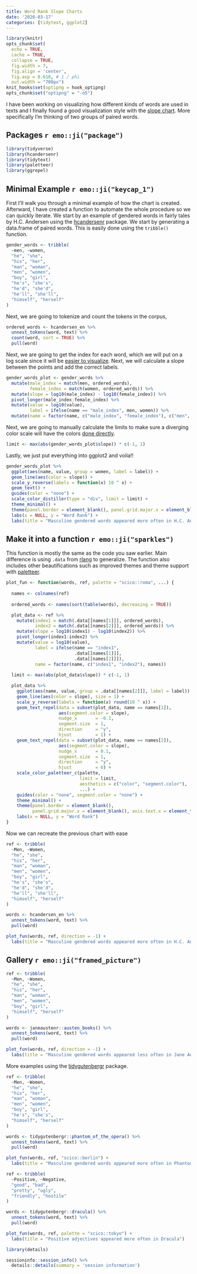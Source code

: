 ```yaml
---
title: Word Rank Slope Charts
date: '2020-03-17'
categories: [tidytext, ggplot2]
---
```


```r
library(knitr)
opts_chunk$set(
  echo = TRUE,
  cache = TRUE,
  collapse = TRUE,
  fig.width = 7, 
  fig.align = 'center',
  fig.asp = 0.618, # 1 / phi
  out.width = "700px")
knit_hooks$set(optipng = hook_optipng)
opts_chunk$set("optipng" = "-o5")
```

I have been working on visualizing how different kinds of words are used in texts and I finally found a good visualization style with the [slope chart](https://datavizproject.com/data-type/slope-chart/).
More specifically I'm thinking of two groups of paired words.

## Packages `r emo::ji("package")`

```r
library(tidyverse)
library(hcandersenr)
library(tidytext)
library(paletteer)
library(ggrepel)
```

## Minimal Example `r emo::ji("keycap_1")`

First I'll walk you through a minimal example of how the chart is created.
Afterward, I have created a function to automate the whole procedure so we can quickly iterate.
We start by an example of gendered words in fairly tales by H.C. Andersen using the [hcandersenr](https://github.com/EmilHvitfeldt/hcandersenr) package.
We start by generating a data.frame of paired words.
This is easily done using the `tribble()` function.

```r
gender_words <- tribble(
  ~men, ~women,
  "he", "she",
  "his", "her",
  "man", "woman",
  "men", "women",
  "boy", "girl",
  "he's", "she's",
  "he'd", "she'd",
  "he'll", "she'll",
  "himself", "herself"
)
```

Next, we are going to tokenize and count the tokens in the corpus,

```r
ordered_words <- hcandersen_en %>% 
  unnest_tokens(word, text) %>% 
  count(word, sort = TRUE) %>% 
  pull(word)
```

Next, we are going to get the index for each word, which we will put on a log scale since it will be [easier to visualize](https://en.wikipedia.org/wiki/Zipf%27s_law).
Next, we will calculate a slope between the points and add the correct labels.

```r
gender_words_plot <- gender_words %>%
  mutate(male_index = match(men, ordered_words),
         female_index = match(women, ordered_words)) %>%
  mutate(slope = log10(male_index) - log10(female_index)) %>%
  pivot_longer(male_index:female_index) %>%
  mutate(value = log10(value),
         label = ifelse(name == "male_index", men, women)) %>%
  mutate(name = factor(name, c("male_index", "female_index"), c("men", "women")))
```

Next, we are going to manually calculate the limits to make sure a diverging color scale will have the colors [done directly](https://www.hvitfeldt.me/blog/center-continuous-palettes-in-ggplot2/).

```r
limit <- max(abs(gender_words_plot$slope)) * c(-1, 1)
```

Lastly, we just put everything into ggplot2 and voila!!

```r
gender_words_plot %>%
  ggplot(aes(name, value, group = women, label = label)) +
  geom_line(aes(color = slope)) +
  scale_y_reverse(labels = function(x) 10 ^ x) +
  geom_text() +
  guides(color = "none") +
  scale_color_distiller(type = "div", limit = limit) +
  theme_minimal() +
  theme(panel.border = element_blank(), panel.grid.major.x = element_blank()) +
  labs(x = NULL, y = "Word Rank") +
  labs(title = "Masculine gendered words appeared more often in H.C. Andersen's fairy tales")
```

## Make it into a function `r emo::ji("sparkles")`

This function is mostly the same as the code you saw earlier.
Main difference is using `.data` from [rlang](https://rlang.r-lib.org/reference/tidyeval-data.html) to generalize.
The function also includes other beautifications such as improved themes and theme support with [paletteer](https://github.com/EmilHvitfeldt/paletteer).

```r
plot_fun <- function(words, ref, palette = "scico::roma", ...) {
  
  names <- colnames(ref)
  
  ordered_words <- names(sort(table(words), decreasing = TRUE))

  plot_data <- ref %>%
    mutate(index1 = match(.data[[names[1]]], ordered_words),
           index2 = match(.data[[names[2]]], ordered_words)) %>%
    mutate(slope = log10(index1) - log10(index2)) %>%
    pivot_longer(index1:index2) %>%
    mutate(value = log10(value),
           label = ifelse(name == "index1", 
                          .data[[names[1]]], 
                          .data[[names[2]]]),
           name = factor(name, c("index1", "index2"), names))
  
  limit <- max(abs(plot_data$slope)) * c(-1, 1)

  plot_data %>%
    ggplot(aes(name, value, group = .data[[names[2]]], label = label)) +
    geom_line(aes(color = slope), size = 1) +
    scale_y_reverse(labels = function(x) round(10 ^ x)) +
    geom_text_repel(data = subset(plot_data, name == names[1]),
                    aes(segment.color = slope),
                    nudge_x       = -0.1,
                    segment.size  = 1,
                    direction     = "y",
                    hjust         = 1) + 
    geom_text_repel(data = subset(plot_data, name == names[2]),
                    aes(segment.color = slope),
                    nudge_x       = 0.1,
                    segment.size  = 1,
                    direction     = "y",
                    hjust         = 0) + 
    scale_color_paletteer_c(palette, 
                            limit = limit,
                            aesthetics = c("color", "segment.color"), 
                            ...) +
    guides(color = "none", segment.color = "none") +
    theme_minimal() +
    theme(panel.border = element_blank(), 
          panel.grid.major.x = element_blank(), axis.text.x = element_text(size = 15)) +
    labs(x = NULL, y = "Word Rank")
}
```

Now we can recreate the previous chart with ease

```r
ref <- tribble(
  ~Men, ~Women,
  "he", "she",
  "his", "her",
  "man", "woman",
  "men", "women",
  "boy", "girl",
  "he's", "she's",
  "he'd", "she'd",
  "he'll", "she'll",
  "himself", "herself"
)

words <- hcandersen_en %>% 
  unnest_tokens(word, text) %>%
  pull(word)

plot_fun(words, ref, direction = -1) +
  labs(title = "Masculine gendered words appeared more often in H.C. Andersen's fairy tales")
```

## Gallery `r emo::ji("framed_picture")`

```r
ref <- tribble(
  ~Men, ~Women,
  "he", "she",
  "his", "her",
  "man", "woman",
  "men", "women",
  "boy", "girl",
  "himself", "herself"
)

words <- janeaustenr::austen_books() %>% 
  unnest_tokens(word, text) %>%
  pull(word)

plot_fun(words, ref, direction = -1) +
  labs(title = "Masculine gendered words appeared less often in Jane Austen Novels")
```

More examples using the [tidygutenbergr](https://github.com/EmilHvitfeldt/tidygutenbergr) package.

```r
ref <- tribble(
  ~Men, ~Women,
  "he", "she",
  "his", "her",
  "man", "woman",
  "men", "women",
  "boy", "girl",
  "he's", "she's",
  "himself", "herself"
)

words <- tidygutenbergr::phantom_of_the_opera() %>% 
  unnest_tokens(word, text) %>%
  pull(word)

plot_fun(words, ref, "scico::berlin") +
  labs(title = "Masculine gendered words appeared more often in Phantom of the Opera")
```

```r
ref <- tribble(
  ~Positive, ~Negative,
  "good", "bad",
  "pretty", "ugly",
  "friendly", "hostile"
)

words <- tidygutenbergr::dracula() %>% 
  unnest_tokens(word, text) %>%
  pull(word)

plot_fun(words, ref, palette = "scico::tokyo") +
  labs(title = "Positive adjectives appeared more often in Dracula")
```

```r
library(details) 

sessioninfo::session_info() %>%
  details::details(summary = 'session information')
```
